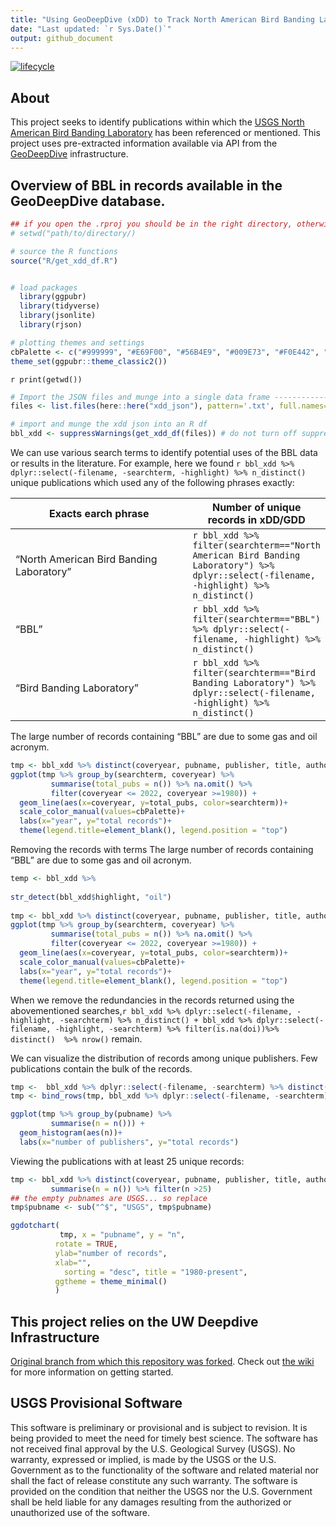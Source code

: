 ```yaml
---
title: "Using GeoDeepDive (xDD) to Track North American Bird Banding Laboratory Citations"
date: "Last updated: `r Sys.Date()`"
output: github_document
---
```

[![lifecycle](https://img.shields.io/badge/lifecycle-experimental-lightgrey.svg)](https://www.tidyverse.org/lifecycle/#experimental)

## About
This project seeks to identify publications within which the [USGS North American  Bird Banding Laboratory](https://www.usgs.gov/centers/pwrc/science/bird-banding-laboratory) has been referenced or mentioned. This project uses pre-extracted information available via API from the [GeoDeepDive](https://geodeepdive.org) infrastructure.

## Overview of BBL in records available in the GeoDeepDive database.

```r
## if you open the .rproj you should be in the right directory, otherwise please set it here.
# setwd("path/to/directory/)

# source the R functions
source("R/get_xdd_df.R")


# load packages
  library(ggpubr)
  library(tidyverse)
  library(jsonlite)
  library(rjson)

# plotting themes and settings
cbPalette <- c("#999999", "#E69F00", "#56B4E9", "#009E73", "#F0E442", "#0072B2", "#D55E00", "#CC79A7")
theme_set(ggpubr::theme_classic2())
```
`r print(getwd())`
```r
# Import the JSON files and munge into a single data frame ----------------
files <- list.files(here::here("xdd_json"), pattern='.txt', full.names=TRUE)

# import and munge the xdd json into an R df
bbl_xdd <- suppressWarnings(get_xdd_df(files)) # do not turn off suppresswarnings -- there an rmd bug its annoying..

```

We can use various search terms to identify potential uses of the BBL data or results in the literature. For example, here we found `r bbl_xdd %>% dplyr::select(-filename, -searchterm, -highlight) %>% n_distinct()` unique publications which used any of the following phrases exactly: 

Exacts earch phrase | Number of unique records in xDD/GDD 
--------------|----
"North American Bird Banding Laboratory" | `r bbl_xdd %>% filter(searchterm=="North American Bird Banding Laboratory") %>% dplyr::select(-filename, -highlight) %>% n_distinct()` 
"BBL" |  `r bbl_xdd %>% filter(searchterm=="BBL") %>% dplyr::select(-filename, -highlight) %>% n_distinct()` 
"Bird Banding Laboratory" | `r bbl_xdd %>% filter(searchterm=="Bird Banding Laboratory") %>% dplyr::select(-filename, -highlight) %>% n_distinct()` 


The large number of records containing "BBL" are due to some gas and oil acronym. 
```r
tmp <- bbl_xdd %>% distinct(coveryear, pubname, publisher, title, authors, searchterm)   
ggplot(tmp %>% group_by(searchterm, coveryear) %>% 
         summarise(total_pubs = n()) %>% na.omit() %>% 
         filter(coveryear <= 2022, coveryear >=1980)) +
  geom_line(aes(x=coveryear, y=total_pubs, color=searchterm))+
  scale_color_manual(values=cbPalette)+
  labs(x="year", y="total records")+
  theme(legend.title=element_blank(), legend.position = "top")
``` 


Removing the records with terms The large number of records containing "BBL" are due to some gas and oil acronym. 
```r
temp <- bbl_xdd %>% 
  
str_detect(bbl_xdd$highlight, "oil")
           
tmp <- bbl_xdd %>% distinct(coveryear, pubname, publisher, title, authors, searchterm, highlights)   
ggplot(tmp %>% group_by(searchterm, coveryear) %>% 
         summarise(total_pubs = n()) %>% na.omit() %>% 
         filter(coveryear <= 2022, coveryear >=1980)) +
  geom_line(aes(x=coveryear, y=total_pubs, color=searchterm))+
  scale_color_manual(values=cbPalette)+
  labs(x="year", y="total records")+
  theme(legend.title=element_blank(), legend.position = "top")
``` 




When we remove the redundancies in the records returned using the abovementioned searches,`r bbl_xdd %>% dplyr::select(-filename, -highlight, -searchterm) %>% n_distinct() + bbl_xdd %>% dplyr::select(-filename, -highlight, -searchterm) %>% filter(is.na(doi))%>% distinct()  %>% nrow() ` remain. 

We can visualize the distribution of  records among unique publishers. Few publications contain the bulk of the records. 
```r
tmp <-  bbl_xdd %>% dplyr::select(-filename, -searchterm) %>% distinct()
tmp <- bind_rows(tmp, bbl_xdd %>% dplyr::select(-filename, -searchterm)%>% filter(is.na(doi)) %>% distinct())

ggplot(tmp %>% group_by(pubname) %>% 
         summarise(n = n())) +
  geom_histogram(aes(n))+
  labs(x="number of publishers", y="total records")
```

Viewing the publications with at least 25 unique records:
```r
tmp <- bbl_xdd %>% distinct(coveryear, pubname, publisher, title, authors, searchterm)%>% group_by(pubname) %>% 
         summarise(n = n()) %>% filter(n >25)   
## the empty pubnames are USGS... so replace
tmp$pubname <- sub("^$", "USGS", tmp$pubname)

ggdotchart(
           tmp, x = "pubname", y = "n",
          rotate = TRUE,
          ylab="number of records", 
          xlab="",
            sorting = "desc", title = "1980-present",
          ggtheme = theme_minimal()
          )
```


## This project relies on the UW Deepdive Infrastructure
[Original branch from which this repository was forked](UW-Deepdive-Infrastructure/app-template). Check out [the wiki](https://github.com/UW-Deepdive-Infrastructure/app-template/wiki) for more information on getting started.

## USGS Provisional Software
This software is preliminary or provisional and is subject to revision. It is being provided to meet the need for timely best science. The software has not received final approval by the U.S. Geological Survey (USGS). No warranty, expressed or implied, is made by the USGS or the U.S. Government as to the functionality of the software and related material nor shall the fact of release constitute any such warranty. The software is provided on the condition that neither the USGS nor the U.S. Government shall be held liable for any damages resulting from the authorized or unauthorized use of the software.
